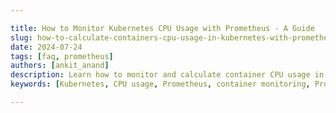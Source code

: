 ```yaml
---

title: How to Monitor Kubernetes CPU Usage with Prometheus - A Guide
slug: how-to-calculate-containers-cpu-usage-in-kubernetes-with-prometheus-as-monitoring
date: 2024-07-24
tags: [faq, prometheus]
authors: [ankit_anand]
description: Learn how to monitor and calculate container CPU usage in Kubernetes using Prometheus. Explore key metrics, PromQL queries, and optimization strategies.
keywords: [Kubernetes, CPU usage, Prometheus, container monitoring, PromQL, Grafana, resource optimization]

---
```


<head>
<script
  type="application/ld+json"
  dangerouslySetInnerHTML={{ __html: JSON.stringify({
    "@context": "https://schema.org",
    "@type": "TechArticle",
    "headline": "How to Monitor Kubernetes CPU Usage with Prometheus: A Guide",
    "alternativeHeadline": "Calculate Container CPU Usage in Kubernetes with Prometheus Monitoring",
    "author": {
      "@type": "Person",
      "name": "Ankit Anand"
    },
    "publisher": {
      "@type": "Organization",
      "name": "SigNoz",
      "logo": {
        "@type": "ImageObject",
        "url": "https://signoz.io/img/SigNozLogo-orange.svg"
      }
    },
    "datePublished": "2024-07-24T00:00:00Z",
    "dateModified": "2024-07-24T00:00:00Z",
    "mainEntityOfPage": {
      "@type": "WebPage",
      "@id": "https://signoz.io/guides/how-to-calculate-containers-cpu-usage-in-kubernetes-with-prometheus-as-monitoring/"
    },
    "description": "Learn how to monitor and calculate container CPU usage in Kubernetes using Prometheus. Explore key metrics, PromQL queries, and optimization strategies.",
    "keywords": "Kubernetes, CPU usage, Prometheus, container monitoring, PromQL, Grafana, resource optimization",
    "articleSection": "Technology",
    "inLanguage": "en",
    "isPartOf": {
      "@type": "Blog",
      "name": "SigNoz Blog",
      "url": "https://signoz.io/blog/"
    },
    "about": [
      {
        "@type": "Thing",
        "name": "Kubernetes",
        "description": "An open-source container orchestration platform designed to automate deploying, scaling, and operating application containers."
      },
      {
        "@type": "Thing",
        "name": "Prometheus",
        "description": "An open-source monitoring and alerting toolkit designed for reliability and scalability."
      },
      {
        "@type": "Thing",
        "name": "CPU Usage",
        "description": "A measure of the amount of computational power used by processes in a computing environment."
      },
      {
        "@type": "Thing",
        "name": "PromQL",
        "description": "Prometheus Query Language used to query and analyze metrics."
      },
      {
        "@type": "Thing",
        "name": "Grafana",
        "description": "An open-source platform for monitoring and observability, used for visualizing time series data."
      }
    ],
    "mentions": [
      {
        "@type": "SoftwareApplication",
        "name": "Prometheus",
        "applicationCategory": "Monitoring Tool"
      },
      {
        "@type": "SoftwareApplication",
        "name": "SigNoz",
        "applicationCategory": "Observability Platform"
      }
    ],
    "mainEntity": {
      "@type": "FAQPage",
      "mainEntity": [
        {
          "@type": "Question",
          "name": "What is the difference between CPU requests and limits in Kubernetes?",
          "acceptedAnswer": {
            "@type": "Answer",
            "text": "CPU requests guarantee a minimum amount of CPU resources, while limits cap the maximum CPU a container can use. Requests help with scheduling, ensuring nodes have enough resources. Limits prevent containers from consuming excessive CPU."
          }
        },
        {
          "@type": "Question",
          "name": "How often should I collect CPU metrics in a Kubernetes environment?",
          "acceptedAnswer": {
            "@type": "Answer",
            "text": "Collect CPU metrics every 15-30 seconds for real-time monitoring. For long-term analysis, aggregate data over longer intervals (e.g., 5 minutes) to reduce storage requirements while maintaining useful insights."
          }
        },
        {
          "@type": "Question",
          "name": "Can Prometheus monitor CPU usage of individual containers within a pod?",
          "acceptedAnswer": {
            "@type": "Answer",
            "text": "Yes, Prometheus can monitor CPU usage of individual containers within a pod. Use the `container` label in your queries to differentiate between containers in the same pod."
          }
        },
        {
          "@type": "Question",
          "name": "How do I handle CPU usage spikes in my Kubernetes cluster?",
          "acceptedAnswer": {
            "@type": "Answer",
            "text": "To handle CPU usage spikes: 1. Set up alerts for sudden increases in CPU usage 2. Implement Horizontal Pod Autoscaling to automatically scale during high load 3. Use Vertical Pod Autoscaling to adjust resource requests and limits 4. Analyze the cause of spikes and optimize application code if necessary."
          }
        }
      ]
    },
    "tutorial": {
      "@type": "HowTo",
      "name": "Monitoring Kubernetes CPU Usage with Prometheus",
      "step": [
        {
          "@type": "HowToStep",
          "name": "Deploy Prometheus",
          "text": "Deploy Prometheus in your Kubernetes cluster using the provided YAML file."
        },
        {
          "@type": "HowToStep",
          "name": "Configure Prometheus",
          "text": "Configure Prometheus to scrape Kubernetes CPU metrics by applying the provided configuration file."
        },
        {
          "@type": "HowToStep",
          "name": "Calculate CPU Usage",
          "text": "Use the `rate()` function with the `container_cpu_usage_seconds_total` metric to calculate CPU usage."
        },
        {
          "@type": "HowToStep",
          "name": "Use PromQL Queries",
          "text": "Implement useful PromQL queries to gain insights into CPU usage, such as overall cluster CPU utilization, top CPU-consuming pods, and detecting CPU throttling."
        },
        {
          "@type": "HowToStep",
          "name": "Visualize with Grafana",
          "text": "Integrate Grafana with Prometheus and create dashboards to visualize CPU usage metrics."
        },
        {
          "@type": "HowToStep",
          "name": "Visualize with SigNoz",
          "text": "Integrate SigNoz with your Kubernetes cluster, create dashboards, and set up alerts for CPU usage thresholds."
        },
        {
          "@type": "HowToStep",
          "name": "Optimize Kubernetes Deployments",
          "text": "Analyze CPU usage patterns to right-size container resources and implement Horizontal Pod Autoscaling based on CPU metrics."
        }
      ]
    }
  }) }}
/>
</head>

Kubernetes has revolutionized container orchestration, but managing resources like CPU usage in a dynamic environment can be challenging. This guide shows you how to calculate and monitor container CPU usage in Kubernetes using Prometheus.

## Understanding Kubernetes CPU Usage and Monitoring

CPU usage in Kubernetes represents the amount of computational power containers consume. Monitoring this usage is crucial for maintaining optimal performance, preventing resource bottlenecks, and ensuring efficient resource allocation.

Prometheus, an open-source monitoring system, plays a vital role in the Kubernetes ecosystem. It collects and stores time-series data, making it ideal for tracking CPU metrics. Key CPU usage metrics in Kubernetes include:

- container_cpu_usage_seconds_total
- node_cpu_utilization
- pod_cpu_utilization

These metrics provide insights into CPU consumption at various levels: containers, pods, and nodes.

## CPU Metrics in Kubernetes

The `container_cpu_usage_seconds_total` metric is fundamental for calculating CPU usage. It represents the cumulative CPU time consumed by a container since it started.

Kubernetes expresses CPU resources in cores. A single core is equivalent to:

- 1 AWS vCPU
- 1 GCP Core
- 1 Azure vCore
- 1 Hyperthread on a bare-metal processor

CPU requests and limits differ from actual usage:

- Requests: The guaranteed CPU resources for a container
- Limits: The maximum CPU a container can use
- Actual usage: The real-time CPU consumption

Monitoring at container, pod, and cluster levels provides a comprehensive view of resource utilization and helps identify potential issues.

## Setting Up Prometheus for Kubernetes CPU Monitoring

To set up Prometheus for Kubernetes CPU monitoring:

1. Deploy Prometheus in your Kubernetes cluster:
    
    ```yaml
    kubectl apply -f <https://raw.githubusercontent.com/prometheus-operator/prometheus-operator/main/bundle.yaml>
    
    ```
    
2. Configure Prometheus to scrape Kubernetes CPU metrics:
    
    ```yaml
    apiVersion: monitoring.coreos.com/v1
    kind: Prometheus
    metadata:
      name: prometheus
      namespace: monitoring
    spec:
      serviceAccountName: prometheus
      serviceMonitorSelector:
        matchLabels:
          team: frontend
      ruleSelector:
        matchLabels:
          team: frontend
      resources:
        requests:
          memory: 400Mi
    
    ```
    
3. Apply the configuration:
    
    ```
    kubectl apply -f prometheus-config.yaml
    
    ```
    

Best practices for Prometheus deployment in production:

- Use persistent storage for long-term data retention
- Implement proper access controls and authentication
- Set up alerting for critical metrics
- Regularly update Prometheus to the latest stable version

## Calculating Container CPU Usage with Prometheus

To calculate CPU usage, use the `rate()` function with the `container_cpu_usage_seconds_total` metric. The formula is:

```
sum(rate(container_cpu_usage_seconds_total{}[1m]))

```

This calculates the per-second rate of CPU usage over the last minute. To aggregate CPU usage across multiple containers or pods, you can use labels:

```
sum(rate(container_cpu_usage_seconds_total{pod=~"app-.*"}[1m])) by (pod)

```

To convert raw CPU usage to a percentage of available resources:

```
(sum(rate(container_cpu_usage_seconds_total{}[1m])) / sum(machine_cpu_cores)) * 100

```

## PromQL Queries for CPU Usage Insights

Here are some useful PromQL queries for CPU usage insights:

1. Overall cluster CPU utilization:
    
    ```
    sum(rate(container_cpu_usage_seconds_total{container!=""}[5m])) / sum(machine_cpu_cores) * 100
    
    ```
    
2. Top CPU-consuming pods:
    
    ```
    topk(10, sum(rate(container_cpu_usage_seconds_total{container!=""}[5m])) by (pod))
    
    ```
    
3. CPU usage vs. requests:
    
    ```
    sum(rate(container_cpu_usage_seconds_total{container!=""}[5m])) by (pod) / sum(kube_pod_container_resource_requests_cpu_cores) by (pod)
    
    ```
    
4. Detecting CPU throttling:
    
    ```
    sum(rate(container_cpu_cfs_throttled_seconds_total{}[5m])) by (pod) > 0
    
    ```
    

## Visualizing CPU Usage with Grafana

To visualize CPU usage with Grafana:

1. Integrate Grafana with Prometheus:
    - Add Prometheus as a data source in Grafana
    - Configure the Prometheus server URL
2. Create CPU usage dashboards:
    - Use the queries mentioned above
    - Add time series graphs, gauges, and tables
3. Set up alerts for CPU usage thresholds:
    - Define alert rules based on CPU utilization percentages
    - Configure notification channels (email, Slack, etc.)

## Visualizing CPU Usage with SigNoz

To visualize CPU usage with SigNoz:

1. SetUp SigNoz
    
    <GetStartedSigNoz />
    
2. Integrate [SigNoz](https://signoz.io/docs/introduction/) with your Kubernetes cluster:
    - Deploy SigNoz using Helm or Kubernetes manifests
    - Configure SigNoz to scrape Prometheus metrics from your cluster
3. Create CPU usage dashboards:
    - Use the PromQL queries mentioned earlier
    - Add various visualization types such as time series graphs, gauges, and tables
    - Leverage SigNoz's built-in Kubernetes dashboards for quick insights
4. Set up alerts for CPU usage thresholds:
    - Define alert rules based on CPU utilization percentages
    - Configure notification channels (email, Slack, PagerDuty, etc.)

SigNoz offers several advantages for Kubernetes CPU monitoring:

- Native support for Kubernetes environments
- Unified platform for metrics, traces, and logs
- Custom dashboard creation.
- Advanced querying capabilities using PromQL
- Built-in alerting features.

## Optimizing Kubernetes Deployments Based on CPU Metrics

Analyze CPU usage patterns to right-size container resources:

- If actual usage consistently exceeds requests, increase the request value
- If usage is significantly below limits, consider lowering them

Implement Horizontal Pod Autoscaling (HPA) based on CPU metrics:

```yaml
apiVersion: autoscaling/v2beta1
kind: HorizontalPodAutoscaler
metadata:
  name: my-app-hpa
spec:
  scaleTargetRef:
    apiVersion: apps/v1
    kind: Deployment
    name: my-app
  minReplicas: 2
  maxReplicas: 10
  metrics:
  - type: Resource
    resource:
      name: cpu
      targetAverageUtilization: 50

```

To identify and resolve CPU bottlenecks:

- Look for consistently high CPU usage or frequent throttling
- Consider optimizing application code or increasing resources

Balance CPU usage across nodes by:

- Using node affinity rules to distribute workloads
- Implementing cluster autoscaler to add nodes during high demand

## Key Takeaways

- Prometheus effectively monitors Kubernetes CPU usage
- Understanding Kubernetes metrics is crucial for accurate CPU usage calculation
- PromQL queries enable detailed analysis of CPU utilization patterns
- Visualizing CPU metrics with Grafana aids in resource optimization
- Regular monitoring and analysis of CPU usage optimize Kubernetes performance

## FAQs

### **What is the difference between CPU requests and limits in Kubernetes?**

CPU requests guarantee a minimum amount of CPU resources, while limits cap the maximum CPU a container can use. Requests help with scheduling, ensuring nodes have enough resources. Limits prevent containers from consuming excessive CPU.

### **How often should I collect CPU metrics in a Kubernetes environment?**

Collect CPU metrics every 15-30 seconds for real-time monitoring. For long-term analysis, aggregate data over longer intervals (e.g., 5 minutes) to reduce storage requirements while maintaining useful insights.

### **Can Prometheus monitor CPU usage of individual containers within a pod?**

Yes, Prometheus can monitor CPU usage of individual containers within a pod. Use the `container` label in your queries to differentiate between containers in the same pod.

### **How do I handle CPU usage spikes in my Kubernetes cluster?**

To handle CPU usage spikes:

1. Set up alerts for sudden increases in CPU usage
2. Implement Horizontal Pod Autoscaling to automatically scale during high load
3. Use Vertical Pod Autoscaling to adjust resource requests and limits
4. Analyze the cause of spikes and optimize application code if necessary

## Enhance Your Monitoring with SigNoz

While Prometheus offers powerful monitoring capabilities, managing retention and scaling can become challenging as your infrastructure grows. SigNoz provides a comprehensive monitoring solution that builds upon Prometheus' strengths while addressing its limitations.

<GetStartedSigNoz />

With SigNoz, you can:
- Scale your monitoring infrastructure effortlessly
- Access advanced querying and visualization capabilities
- Benefit from integrated tracing and logging alongside metrics.
- Get high performance with the clickhouse database
- Take advantage of SigNoz's exceptional exception monitoring capabilities

## Resources
- [How to Monitor Kubernetes Clusters using Prometheus](https://signoz.io/guides/kubernetes-monitoring-prometheus/)
- [Kubernetes Monitoring - 8 Best Practices for Effective Cluster Monitoring](https://signoz.io/guides/kubernetes-monitoring-best-practices/)